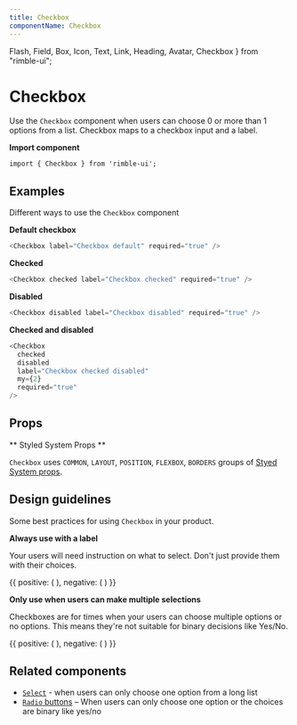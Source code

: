```yaml
---
title: Checkbox
componentName: Checkbox
---
```


  Flash,
  Field,
  Box,
  Icon,
  Text,
  Link,
  Heading,
  Avatar,
  Checkbox
} from "rimble-ui";

# Checkbox

Use the `Checkbox` component when users can choose 0 or more than 1 options from a list. Checkbox maps to a checkbox input and a label.

**Import component**

```lang=jsx
import { Checkbox } from 'rimble-ui';
```

## Examples

Different ways to use the `Checkbox` component

**Default checkbox**

```js is=react-live
<Checkbox label="Checkbox default" required="true" />
```

**Checked**

```js is=react-live
<Checkbox checked label="Checkbox checked" required="true" />
```

**Disabled**

```js is=react-live
<Checkbox disabled label="Checkbox disabled" required="true" />
```

**Checked and disabled**

```js is=react-live
<Checkbox
  checked
  disabled
  label="Checkbox checked disabled"
  my={2}
  required="true"
/>
```

## Props

<PropsTable propMetaData={props.propMetaData} />

** Styled System Props **

`Checkbox` uses `COMMON`, `LAYOUT`, `POSITION`, `FLEXBOX`, `BORDERS` groups of [Styed System props](/components/rimble-ui/system-props).

## Design guidelines

Some best practices for using `Checkbox` in your product.

**Always use with a label**

Your users will need instruction on what to select. Don't just provide them with their choices.

<DoDont>
  {{
    positive: (
      <Box>
        <Field label="Choose any currencies you'd like to track">
          <Checkbox label="Ether (ETH)" required="true" my={2} />
          <Checkbox label="Bitcoin (BTC)" required="true" my={2} />
          <Checkbox label="Ethereum Classic (ETC)" required="true" my={2} />
          <Checkbox label="Litecoin (LTC)" required="true" my={2} />
        </Field>
      </Box>
    ),
    negative: (
      <Box>
        <Checkbox label="Ether (ETH)" required="true" my={2} />
        <Checkbox label="Bitcoin (BTC)" required="true" my={2} />
        <Checkbox label="Ethereum Classic (ETC)" required="true" my={2} />
        <Checkbox label="Litecoin (LTC)" required="true" my={2} />
      </Box>
    )
  }}
</DoDont>

**Only use when users can make multiple selections**

Checkboxes are for times when your users can choose multiple options or no options. This means they're not suitable for binary decisions like Yes/No.

<DoDont>
  {{
    positive: (
      <Box>
        <Field label="Choose any currencies you'd like to track">
          <Checkbox label="Ether (ETH)" required="true" my={2} />
          <Checkbox label="Bitcoin (BTC)" required="true" my={2} />
          <Checkbox label="Ethereum Classic (ETC)" required="true" my={2} />
          <Checkbox label="Litecoin (LTC)" required="true" my={2} />
        </Field>
      </Box>
    ),
    negative: (
      <Box>
        <Field label="Would you like alerts when the price changes?">
          <Checkbox label="Yes" required="true" my={2} />
          <Checkbox label="No" required="true" my={2} />
        </Field>
      </Box>
    )
  }}
</DoDont>

## Related components

- [`Select`](/components/rimble-ui/Select) - when users can only choose one option from a long list
- [`Radio` buttons](/components/rimble-ui/Radio) – When users can only choose one option or the choices are binary like yes/no
